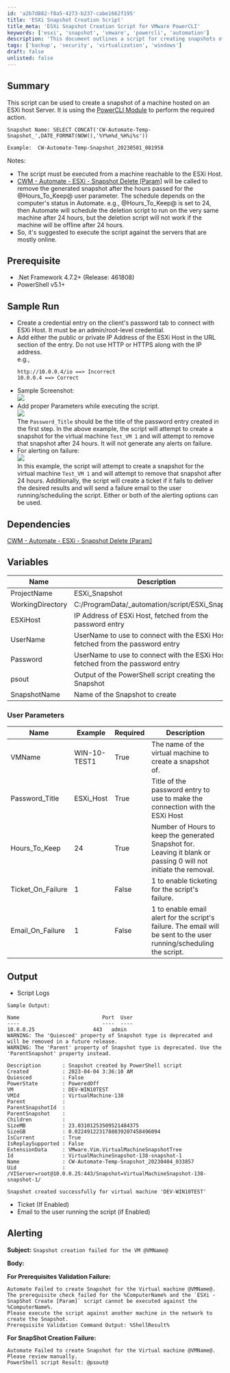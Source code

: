 ```yaml
---
id: 'a2b7d882-f8a5-4273-b237-cabe1662f195'
title: 'ESXi Snapshot Creation Script'
title_meta: 'ESXi Snapshot Creation Script for VMware PowerCLI'
keywords: ['esxi', 'snapshot', 'vmware', 'powercli', 'automation']
description: 'This document outlines a script for creating snapshots of virtual machines hosted on an ESXi server using the VMware PowerCLI module. It includes prerequisites, dependencies, user parameters, and alerting mechanisms for successful and failed executions.'
tags: ['backup', 'security', 'virtualization', 'windows']
draft: false
unlisted: false
---
```

## Summary

This script can be used to create a snapshot of a machine hosted on an ESXi host Server. It is using the [PowerCLI Module](https://www.powershellgallery.com/packages/VMware.PowerCLI/12.0.0.15947286) to perform the required action.

```
Snapshot Name: SELECT CONCAT('CW-Automate-Temp-Snapshot_',DATE_FORMAT(NOW(),'%Y%m%d_%H%i%s'))
```

```
Example:  CW-Automate-Temp-Snapshot_20230501_081958
```

Notes: 

- The script must be executed from a machine reachable to the ESXi Host.
- [CWM - Automate - ESXi - Snapshot Delete [Param]](https://proval.itglue.com/DOC-5078775-12767506) will be called to remove the generated snapshot after the hours passed for the @Hours_To_Keep@ user parameter. The schedule depends on the computer's status in Automate. e.g., @Hours_To_Keep@ is set to 24, then Automate will schedule the deletion script to run on the very same machine after 24 hours, but the deletion script will not work if the machine will be offline after 24 hours.
- So, it's suggested to execute the script against the servers that are mostly online.

## Prerequisite

- .Net Framework 4.7.2+ (Release: 461808)
- PowerShell v5.1+

## Sample Run

- Create a credential entry on the client's password tab to connect with ESXi Host. It must be an admin/root-level credential.
- Add either the public or private IP Address of the ESXi Host in the URL section of the entry. Do not use HTTP or HTTPS along with the IP address.  
  e.g.,  
  ```
  http://10.0.0.4/io ==> Incorrect  
  10.0.0.4 ==> Correct
  ```
- Sample Screenshot:  
  ![](../../../static/img/ESXi---Snapshot-Create-Param/image_1.png)
- Add proper Parameters while executing the script.  
  ![](../../../static/img/ESXi---Snapshot-Create-Param/image_2.png)  
  The `Password_Title` should be the title of the password entry created in the first step. In the above example, the script will attempt to create a snapshot for the virtual machine `Test_VM 1` and will attempt to remove that snapshot after 24 hours. It will not generate any alerts on failure.
- For alerting on failure:  
  ![](../../../static/img/ESXi---Snapshot-Create-Param/image_3.png)  
  In this example, the script will attempt to create a snapshot for the virtual machine `Test_VM 1` and will attempt to remove that snapshot after 24 hours. Additionally, the script will create a ticket if it fails to deliver the desired results and will send a failure email to the user running/scheduling the script. Either or both of the alerting options can be used.

## Dependencies

[CWM - Automate - ESXi - Snapshot Delete [Param]](https://proval.itglue.com/DOC-5078775-12767506)

## Variables

| Name              | Description                                                        |
|-------------------|--------------------------------------------------------------------|
| ProjectName       | ESXi_Snapshot                                                      |
| WorkingDirectory   | C:/ProgramData/_automation/script/ESXi_Snapshot                   |
| ESXiHost          | IP Address of ESXi Host, fetched from the password entry           |
| UserName          | UserName to use to connect with the ESXi Host, fetched from the password entry |
| Password          | UserName to use to connect with the ESXi Host, fetched from the password entry |
| psout             | Output of the PowerShell script creating the Snapshot              |
| SnapshotName      | Name of the Snapshot to create                                      |

### User Parameters

| Name              | Example        | Required | Description                                                      |
|-------------------|----------------|----------|------------------------------------------------------------------|
| VMName            | WIN-10-TEST1   | True     | The name of the virtual machine to create a snapshot of.        |
| Password_Title    | ESXi_Host      | True     | Title of the password entry to use to make the connection with the ESXi Host |
| Hours_To_Keep     | 24             | True     | Number of Hours to keep the generated Snapshot for. Leaving it blank or passing 0 will not initiate the removal. |
| Ticket_On_Failure | 1              | False    | 1 to enable ticketing for the script's failure.                 |
| Email_On_Failure  | 1              | False    | 1 to enable email alert for the script's failure. The email will be sent to the user running/scheduling the script. |

## Output

- Script Logs

```
Sample Output:

Name                           Port  User                          
----                           ----  ----                          
10.0.0.25                   443   admin
WARNING: The 'Quiesced' property of Snapshot type is deprecated and will be removed in a future release.
WARNING: The 'Parent' property of Snapshot type is deprecated. Use the 'ParentSnapshot' property instead.

Description       : Snapshot created by PowerShell script
Created           : 2023-04-04 3:36:10 AM
Quiesced          : False
PowerState        : PoweredOff
VM                : DEV-WIN10TEST
VMId              : VirtualMachine-138
Parent            : 
ParentSnapshotId  : 
ParentSnapshot    : 
Children          : 
SizeMB            : 23.03101253509521484375
SizeGB            : 0.0224912231788039207458496094
IsCurrent         : True
IsReplaySupported : False
ExtensionData     : VMware.Vim.VirtualMachineSnapshotTree
Id                : VirtualMachineSnapshot-138-snapshot-1
Name              : CW-Automate-Temp-Snapshot_20230404_033857
Uid               : /VIServer=root@10.0.0.25:443/Snapshot=VirtualMachineSnapshot-138-snapshot-1/

Snapshot created successfully for virtual machine 'DEV-WIN10TEST'
```

- Ticket (If Enabled)
- Email to the user running the script (if Enabled)

## Alerting

**Subject:**  `Snapshot creation failed for the VM @VMName@`

**Body:**

**For Prerequisites Validation Failure:**  
```
Automate Failed to create Snapshot for the Virtual machine @VMName@.
The prerequisite check failed for the %ComputerName% and the `ESXi - SnapShot Create [Param]` script cannot be executed against the %ComputerName%. 
Please execute the script against another machine in the network to create the Snapshot. 
Prerequisite Validation Command Output: %ShellResult%
```

**For SnapShot Creation Failure:**  
```
Automate Failed to create Snapshot for the Virtual machine @VMName@. Please review manually. 
PowerShell script Result: @psout@
```











